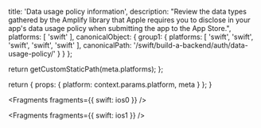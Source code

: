 
  title: 'Data usage policy information',
  description: "Review the data types gathered by the Amplify library that Apple requires you to disclose in your app's data usage policy when submitting the app to the App Store.",
  platforms: [
    'swift'
  ],
  canonicalObject: {
    group1: {
      platforms: [
        'swift',
        'swift',
        'swift',
        'swift',
        'swift'
      ],
      canonicalPath: '/swift/build-a-backend/auth/data-usage-policy/'
    }
  }
};

  return getCustomStaticPath(meta.platforms);
};

  return {
    props: {
      platform: context.params.platform,
      meta
    }
  };
}


<Fragments fragments={{ swift: ios0 }} />


<Fragments fragments={{ swift: ios1 }} />

